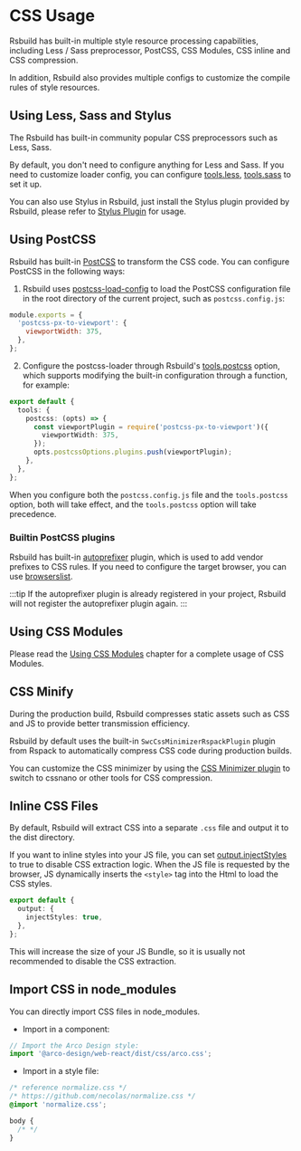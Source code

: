 # CSS Usage

Rsbuild has built-in multiple style resource processing capabilities, including Less / Sass preprocessor, PostCSS, CSS Modules, CSS inline and CSS compression.

In addition, Rsbuild also provides multiple configs to customize the compile rules of style resources.

## Using Less, Sass and Stylus

The Rsbuild has built-in community popular CSS preprocessors such as Less, Sass.

By default, you don't need to configure anything for Less and Sass. If you need to customize loader config, you can configure [tools.less](/config/tools/less), [tools.sass](/config/tools/sass) to set it up.

You can also use Stylus in Rsbuild, just install the Stylus plugin provided by Rsbuild, please refer to [Stylus Plugin](/plugins/list/plugin-stylus) for usage.

## Using PostCSS

Rsbuild has built-in [PostCSS](https://postcss.org/) to transform the CSS code. You can configure PostCSS in the following ways:

1. Rsbuild uses [postcss-load-config](https://github.com/postcss/postcss-load-config) to load the PostCSS configuration file in the root directory of the current project, such as `postcss.config.js`:

```js
module.exports = {
  'postcss-px-to-viewport': {
    viewportWidth: 375,
  },
};
```

2. Configure the postcss-loader through Rsbuild's [tools.postcss](/config/tools/postcss) option, which supports modifying the built-in configuration through a function, for example:

```ts
export default {
  tools: {
    postcss: (opts) => {
      const viewportPlugin = require('postcss-px-to-viewport')({
        viewportWidth: 375,
      });
      opts.postcssOptions.plugins.push(viewportPlugin);
    },
  },
};
```

When you configure both the `postcss.config.js` file and the `tools.postcss` option, both will take effect, and the `tools.postcss` option will take precedence.

### Builtin PostCSS plugins

Rsbuild has built-in [autoprefixer](https://github.com/postcss/autoprefixer) plugin, which is used to add vendor prefixes to CSS rules. If you need to configure the target browser, you can use [browserslist](/guide/advanced/browserslist).

:::tip
If the autoprefixer plugin is already registered in your project, Rsbuild will not register the autoprefixer plugin again.
:::

## Using CSS Modules

Please read the [Using CSS Modules](/guide/basic/css-modules) chapter for a complete usage of CSS Modules.

## CSS Minify

During the production build, Rsbuild compresses static assets such as CSS and JS to provide better transmission efficiency.

Rsbuild by default uses the built-in `SwcCssMinimizerRspackPlugin` plugin from Rspack to automatically compress CSS code during production builds.

You can customize the CSS minimizer by using the [CSS Minimizer plugin](/plugins/list/plugin-css-minimizer) to switch to cssnano or other tools for CSS compression.

## Inline CSS Files

By default, Rsbuild will extract CSS into a separate `.css` file and output it to the dist directory.

If you want to inline styles into your JS file, you can set [output.injectStyles](/config/output/inject-styles) to true to disable CSS extraction logic. When the JS file is requested by the browser, JS dynamically inserts the `<style>` tag into the Html to load the CSS styles.

```ts
export default {
  output: {
    injectStyles: true,
  },
};
```

This will increase the size of your JS Bundle, so it is usually not recommended to disable the CSS extraction.

## Import CSS in node_modules

You can directly import CSS files in node_modules.

- Import in a component:

```ts title="src/App.tsx"
// Import the Arco Design style:
import '@arco-design/web-react/dist/css/arco.css';
```

- Import in a style file:

```css title="src/App.css"
/* reference normalize.css */
/* https://github.com/necolas/normalize.css */
@import 'normalize.css';

body {
  /* */
}
```
